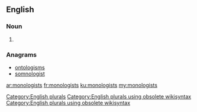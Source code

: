 ==English==

===Noun===
{{head|en}}

# {{plural of|monologist}}

===Anagrams===
* [[ontologisms#English|ontologisms]]
* [[somnologist#English|somnologist]]

[[Category:English plurals]][[Category:English plurals using obsolete wikisyntax]][[Category:English plurals using obsolete wikisyntax]]

[[ar:monologists]]
[[fr:monologists]]
[[ku:monologists]]
[[my:monologists]]